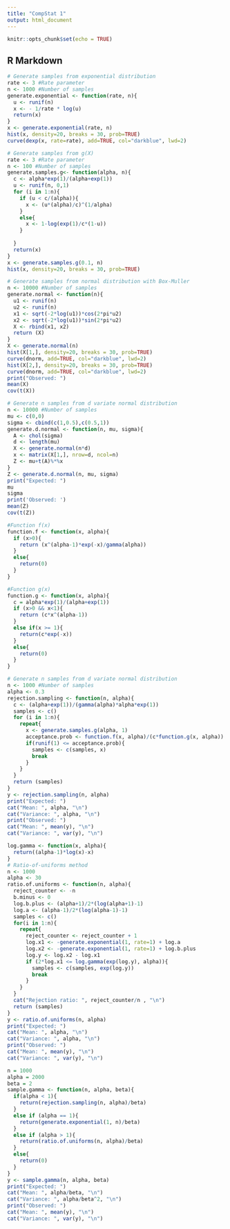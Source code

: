 ```yaml
---
title: "CompStat 1"
output: html_document
---
```


```r
knitr::opts_chunk$set(echo = TRUE)
```

## R Markdown



```r
# Generate samples from exponential distribution
rate <- 3 #Rate parameter
n <- 1000 #Number of samples
generate.exponential <- function(rate, n){
  u <- runif(n)
  x <- - 1/rate * log(u)
  return(x)
}
x <- generate.exponential(rate, n)
hist(x, density=20, breaks = 30, prob=TRUE)
curve(dexp(x, rate=rate), add=TRUE, col="darkblue", lwd=2)
```

```r
# Generate samples from g(X)
rate <- 3 #Rate parameter
n <- 100 #Number of samples
generate.samples.g<- function(alpha, n){
  c <- alpha*exp(1)/(alpha+exp(1))
  u <- runif(n, 0,1)
  for (i in 1:n){
    if (u < c/(alpha)){
      x <- (u*(alpha)/c)^(1/alpha)
    }
    else{
      x <- 1-log(exp(1)/c*(1-u))
    }
    
  }
  return(x)
}
x <- generate.samples.g(0.1, n)
hist(x, density=20, breaks = 30, prob=TRUE)
```


```r
# Generate samples from normal distribution with Box-Muller
n <- 10000 #Number of samples
generate.normal <- function(n){
  u1 <- runif(n)
  u2 <- runif(n)
  x1 <- sqrt(-2*log(u1))*cos(2*pi*u2)
  x2 <- sqrt(-2*log(u1))*sin(2*pi*u2)
  X <- rbind(x1, x2)
  return (X)
}
X <- generate.normal(n)
hist(X[1,], density=20, breaks = 30, prob=TRUE)
curve(dnorm, add=TRUE, col="darkblue", lwd=2)
hist(X[2,], density=20, breaks = 30, prob=TRUE)
curve(dnorm, add=TRUE, col="darkblue", lwd=2)
print("Observed: ")
mean(X)
cov(t(X))
```

```r
# Generate n samples from d variate normal distribution
n <- 10000 #Number of samples
mu <- c(0,0)
sigma <- cbind(c(1,0.5),c(0.5,1))
generate.d.normal <- function(n, mu, sigma){
  A <- chol(sigma)
  d <- length(mu)
  X <- generate.normal(n*d)
  x <- matrix(X[1,], nrow=d, ncol=n)
  Z <- mu+t(A)%*%x
}
Z <- generate.d.normal(n, mu, sigma)
print("Expected: ")
mu
sigma
print('Observed: ')
mean(Z)
cov(t(Z))
```


```r
#Function f(x)
function.f <- function(x, alpha){
  if (x>0){
    return (x^(alpha-1)*exp(-x)/gamma(alpha))
  }
  else{
    return(0)
  }
}

#Function g(x)
function.g <- function(x, alpha){
  c = alpha*exp(1)/(alpha+exp(1))
  if (x>0 && x<1){
    return (c*x^(alpha-1))
  }
  else if(x >= 1){
    return(c*exp(-x))
  }
  else{
    return(0)
  }
}

# Generate n samples from d variate normal distribution
n <- 1000 #Number of samples
alpha <- 0.3
rejection.sampling <- function(n, alpha){
  c <- (alpha+exp(1))/(gamma(alpha)*alpha*exp(1))
  samples <- c()
  for (i in 1:n){
    repeat{
      x <- generate.samples.g(alpha, 1)
      acceptance.prob <- function.f(x, alpha)/(c*function.g(x, alpha))
      if(runif(1) <= acceptance.prob){
        samples <- c(samples, x)
        break
      }
    }
  }
  return (samples)
}
y <- rejection.sampling(n, alpha)
print("Expected: ")
cat("Mean: ", alpha, "\n")
cat("Variance: ", alpha, "\n")
print("Observed: ")
cat("Mean: ", mean(y), "\n")
cat("Variance: ", var(y), "\n")
```

```r
log.gamma <- function(x, alpha){
  return((alpha-1)*log(x)-x)
}
# Ratio-of-uniforms method
n <- 1000
alpha <- 30
ratio.of.uniforms <- function(n, alpha){
  reject_counter <- -n
  b.minus <- 0
  log.b.plus <- (alpha+1)/2*(log(alpha+1)-1)
  log.a <- (alpha-1)/2*(log(alpha-1)-1)
  samples <- c()
  for(i in 1:n){
    repeat{
      reject_counter <- reject_counter + 1
      log.x1 <- -generate.exponential(1, rate=1) + log.a
      log.x2 <- -generate.exponential(1, rate=1) + log.b.plus
      log.y <- log.x2 - log.x1
      if (2*log.x1 <= log.gamma(exp(log.y), alpha)){
        samples <- c(samples, exp(log.y))
        break
      }
    }
  }
  cat("Rejection ratio: ", reject_counter/n , "\n")
  return (samples)
}
y <- ratio.of.uniforms(n, alpha)
print("Expected: ")
cat("Mean: ", alpha, "\n")
cat("Variance: ", alpha, "\n")
print("Observed: ")
cat("Mean: ", mean(y), "\n")
cat("Variance: ", var(y), "\n")
```

```r
n = 1000
alpha = 2000
beta = 2
sample.gamma <- function(n, alpha, beta){
  if(alpha < 1){
    return(rejection.sampling(n, alpha)/beta)
  }
  else if (alpha == 1){
    return(generate.exponential(1, n)/beta)
  }
  else if (alpha > 1){
    return(ratio.of.uniforms(n, alpha)/beta)
  }
  else{
    return(0)
  }
}
y <- sample.gamma(n, alpha, beta)
print("Expected: ")
cat("Mean: ", alpha/beta, "\n")
cat("Variance: ", alpha/beta^2, "\n")
print("Observed: ")
cat("Mean: ", mean(y), "\n")
cat("Variance: ", var(y), "\n")
```

